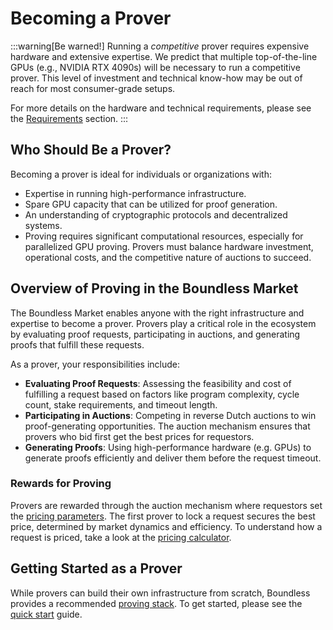 # Becoming a Prover

:::warning[Be warned!] 
Running a *competitive* prover requires expensive hardware and extensive expertise. We predict that multiple top-of-the-line GPUs (e.g., NVIDIA RTX 4090s) will be necessary to run a competitive prover. This level of investment and technical know-how may be out of reach for most consumer-grade setups. 

For more details on the hardware and technical requirements, please see the [Requirements](/prove/requirements) section. 
:::

## Who Should Be a Prover?
Becoming a prover is ideal for individuals or organizations with:

* Expertise in running high-performance infrastructure.
* Spare GPU capacity that can be utilized for proof generation.
* An understanding of cryptographic protocols and decentralized systems.
* Proving requires significant computational resources, especially for parallelized GPU proving. Provers must balance hardware investment, operational costs, and the competitive nature of auctions to succeed.

## Overview of Proving in the Boundless Market

The Boundless Market enables anyone with the right infrastructure and expertise to become a prover. Provers play a critical role in the ecosystem by evaluating proof requests, participating in auctions, and generating proofs that fulfill these requests.

As a prover, your responsibilities include:

* **Evaluating Proof Requests**: Assessing the feasibility and cost of fulfilling a request based on factors like program complexity, cycle count, stake requirements, and timeout length.
* **Participating in Auctions**: Competing in reverse Dutch auctions to win proof-generating opportunities. The auction mechanism ensures that provers who bid first get the best prices for requestors.
* **Generating Proofs**: Using high-performance hardware (e.g. GPUs) to generate proofs efficiently and deliver them before the request timeout.


### Rewards for Proving

Provers are rewarded through the auction mechanism where requestors set the [pricing parameters](/build/pricing-a-request). The first prover to lock a request secures the best price, determined by market dynamics and efficiency. To understand how a request is priced, take a look at the [pricing calculator](/build/pricing-a-request#-pricing-calculator).



## Getting Started as a Prover
While provers can build their own infrastructure from scratch, Boundless provides a recommended [proving stack](/prove/proving-stack). To get started, please see the [quick start](/prove/quick-start) guide. 

